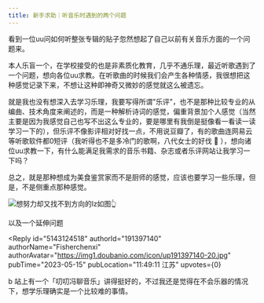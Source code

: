 ```yaml
---
title: 新手求助｜听音乐时遇到的两个问题
---
```



<Forum groupName="我不会XX｜我的人..." groupUrl="https://www.douban.com/group/736428/" archivedAt="2025-05-16T14:34:24.296Z">
  <Post
    id="287709900"
    title="新手求助｜听音乐时遇到的两个问题"
    url="https://www.douban.com/group/topic/287709900/?_spm_id=MjUzNzU1Nzkz"
    pubTime="2023-05-15"
    highlightUserId="191397140"
  >
看到一位uu问如何听整张专辑的贴子忽然想起了自己以前有关音乐方面的一个问题来。

本人乐盲一个，在学校接受的也是非素质化教育，几乎不通乐理，最近听歌遇到了一个问题，想向各位uu求教。在听歌曲的时候我们会产生各种情感，我很想把这种感觉记录下来，不想让这种即神奇又微妙的感觉就这么被遗忘。

就是我也没有想深入去学习乐理，我要写得所谓"乐评"，也不是那种比较专业的从编曲、技术角度来阐述的，而是一种解析诗词的感觉，偏重背景加个人感觉（当然主要是因为我感觉自己也写不出这么专业的，要是哪里有我倒是挺像看一看读一读学习一下的），但乐评不像影评相对好找一点，不用说豆瓣了，有的歌曲连网易云等听歌软件都0短评（我听得也不是多冷门的歌啊，八代女士的好伐
🚬
），想向诸位uu求教一下，有什么能满足我需求的音乐书籍、杂志或者乐评网站让我学习一下吗？

总之，就是那种想成为美食鉴赏家而不是厨师的感觉，应该也要学习一些乐理，但是，不是侧重点那种感觉。

![想努力却又找不到方向的lz如图👆](https://img9.doubanio.com/view/group_topic/l/public/p606275994.webp)

以及一个延伸问题



<Reply
  id="5143124518"
  authorId="191397140"
  authorName="Fisherchenxi"
  authorAvatar="https://img1.doubanio.com/icon/up191397140-20.jpg"
  pubTime="2023-05-15"
  pubLocation="11:49:11 江苏"
  upvotes={0}
>
b
站上有一个「叨叨冯聊音乐」讲得挺好的，不过我还是觉得在不会乐器的情况下，想学乐理确实是一个比较难的事情。
</Reply>
  </Post>
</Forum>
